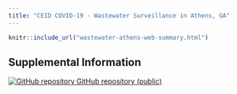 ```yaml
---
title: "CEID COVID-19 - Wastewater Surveillance in Athens, GA"
---
```

<p id="disclaimer"></p>

```r
knitr::include_url("wastewater-athens-web-summary.html")
```
<script>iFrameResize({ log: false }, '#wastewater-athens')</script>

## Supplemental Information

<div class="container-frames">

<!-- <p>Preprint:<br> -->
<!--   <a href="" target="_blank"> -->
<!--   Eric. Lipp. Title. August xx, 2020.</a> (pdf) -->
<!-- </p> -->

<p>
  <a href="https://github.com/lipplab-uga/covid_wastewater_lipplab_athens" target="_blank">
    <img src="images/GitHub-Mark-64px.png" id="github-icon" alt="GitHub repository"/>
    GitHub repository (public)
  </a>
</p>

</div>
